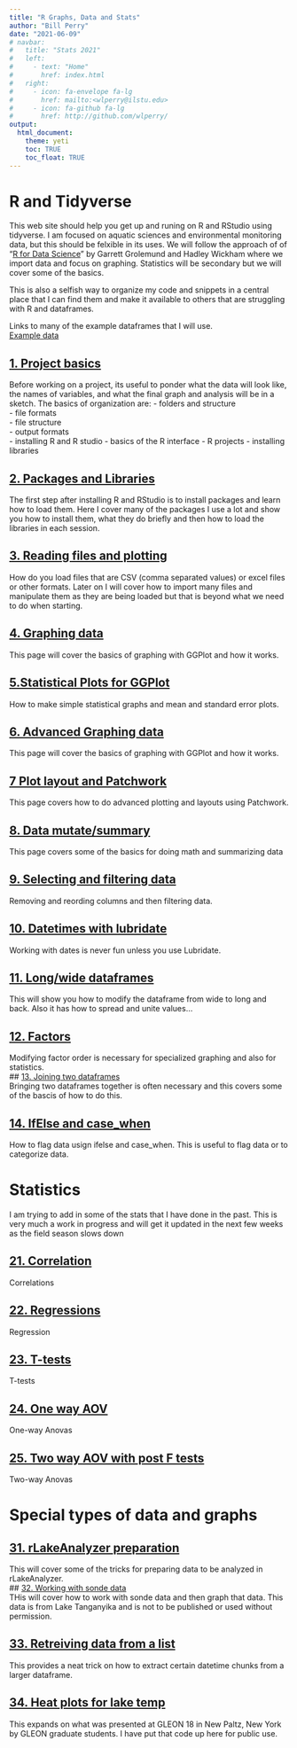 ```yaml
---
title: "R Graphs, Data and Stats"
author: "Bill Perry"
date: "2021-06-09"
# navbar:
#   title: "Stats 2021"
#   left:
#     - text: "Home"
#       href: index.html
#   right: 
#     - icon: fa-envelope fa-lg
#       href: mailto:<wlperry@ilstu.edu>
#     - icon: fa-github fa-lg
#       href: http://github.com/wlperry/
output:
  html_document:
    theme: yeti
    toc: TRUE
    toc_float: TRUE
---
```



# R and Tidyverse      
This web site should help you get up and runing on R and RStudio using tidyverse. I am focused on aquatic sciences and environmental monitoring data, but this should be felxible in its uses. We will follow the approach of of "[R for Data Science](HTTP://r4ds.had.co.nz/)" by Garrett Grolemund and Hadley Wickham where we import data and focus on graphing. Statistics will be secondary but we will cover some of the basics.   
     
This is also a selfish way to organize my code and snippets in a central place that I can find them and make it available to others that are struggling with R and dataframes.

Links to many of the example dataframes that I will use.      
[Example data](example_data.html)     

## [1. Project basics](01_intro_project_design.html)     
Before working on a project, its useful to ponder what the data will look like, the names of variables, and what the final graph and analysis will be in a sketch. The basics of organization are:
     - folders and structure    
     - file formats    
     - file structure     
     - output formats   
     - installing R and R studio
     - basics of the R interface
     - R projects
     - installing libraries       
      
## [2. Packages and Libraries](02_basics_and_install_packages.html)         
The first step after installing R and RStudio is to install packages and learn how to load them. Here I cover many of the packages I use a lot and show you how to install them, what they do briefly and then how to load the libraries in each session.       
     
## [3. Reading files and plotting](03_reading_in_data_and_graphing.html)      
How do you load files that are CSV (comma separated values) or excel files or other formats. Later on I will cover how to import many files and manipulate them as they are being loaded but that is beyond what we need to do when starting. 

## [4. Graphing data](04_Plotting.html)       
This page will cover the basics of graphing with GGPlot and how it works. 

## [5.Statistical Plots for GGPlot](05_Means_and_standarderror_plotting.html)       
How to make simple statistical graphs and mean and standard error plots.   

## [6. Advanced Graphing data](06_Advanced_Plotting.html)       
This page will cover the basics of graphing with GGPlot and how it works. 

## [7 Plot layout and Patchwork](07_Patchwork_plotting.html)     
This page covers how to do advanced plotting and layouts using Patchwork.     
 
## [8. Data mutate/summary](08_Modifying_variables_mutating_summarizing.html)    
This page covers some of the basics for doing math and summarizing data
    
## [9. Selecting and filtering data](09_Modifying_dataframes_selecting_filtering.html)  
Removing and reording columns and then filtering data.    

## [10. Datetimes with lubridate](10_Modifying_variables_datetimes.html)    
Working with dates is never fun unless you use Lubridate.         

## [11. Long/wide dataframes](11_Modifying_dataframe_structure_long_wide.html)  
This will show you how to modify the dataframe from wide to long and back. Also it has how to spread and unite values...        

## [12. Factors](12_Forcats_factors.html)  
Modifying factor order is necessary for specialized graphing and also for statistics.    
## [13. Joining two dataframes](13_Joining_dataframes.html)  
Bringing two dataframes together is often necessary and this covers some of the bascis of how to do this. 

## [14. IfElse and case_when ](14_Falgging_and_ifelse_casewhen.html)  
How to flag data usign ifelse and case_when. This is useful to flag data or to categorize data.

# Statistics   
I am trying to add in some of the stats that I have done in the past. This is very much a work in progress and will get it updated in the next few weeks as the field season slows down

## [21. Correlation](21_correlation.html)  
Correlations      

## [22. Regressions](22_regression.html)  
Regression     

## [23. T-tests](23_t_tests.html)  
T-tests

## [24. One way AOV](24_oneway_anova.html)  
One-way Anovas

## [25. Two way AOV with post F tests](25_twoway_anova.html)  
Two-way Anovas


# Special types of data and graphs
## [31.  rLakeAnalyzer preparation](31_Lake_analyzer_data_prep.html)  
This will cover some of the tricks for preparing data to be analyzed in rLakeAnalyzer.     
## [32. Working with sonde data](32_Exosonde_processing.html)  
THis will cover how to work with sonde data and then graph that data. This data is from Lake Tanganyika and is not to be published or used without permission.    

## [33. Retreiving data from a list](33_Retreiving_data_from_list.html)  
This provides a neat trick on how to extract certain datetime chunks from a larger dataframe.     

## [34. Heat plots for lake temp](34_lake_heatmaps.html)  
This expands on what was presented at GLEON 18 in New Paltz, New York by GLEON graduate students. I have put that code up here for public use.     


   

<!-- Global site tag (gtag.js) - Google Analytics -->
<script async src="https://www.googletagmanager.com/gtag/js?id=UA-88373117-6"></script>
<script>
  window.dataLayer = window.dataLayer || [];
  function gtag(){dataLayer.push(arguments);}
  gtag('js', new Date());

  gtag('config', 'UA-88373117-6');
</script>

